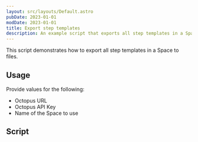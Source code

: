 ```yaml
---
layout: src/layouts/Default.astro
pubDate: 2023-01-01
modDate: 2023-01-01
title: Export step templates
description: An example script that exports all step templates in a Space to files.
---
```


This script demonstrates how to export all step templates in a Space to files.

## Usage

Provide values for the following:

- Octopus URL
- Octopus API Key
- Name of the Space to use

## Script

<ExportStepTemplatesScripts />
